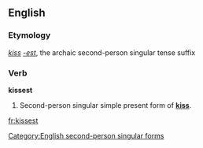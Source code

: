 ==English==

===Etymology===
''[[kiss]]'' ''[[-est]]'', the archaic second-person singular tense suffix

===Verb===
'''kissest'''

# {{context|archaic|lang=en}} Second-person singular simple present form of '''[[kiss]]'''.

[[Category:English second-person singular forms]]

[[fr:kissest]]